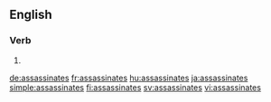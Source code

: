 ==English==

===Verb===
{{head|en|verb form}}

# {{en-third-person singular of|assassinate}}

[[de:assassinates]]
[[fr:assassinates]]
[[hu:assassinates]]
[[ja:assassinates]]
[[simple:assassinates]]
[[fi:assassinates]]
[[sv:assassinates]]
[[vi:assassinates]]
